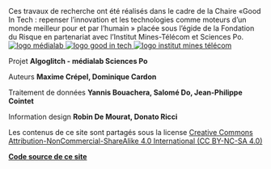 

<div className="column">
Ces travaux de recherche ont été réalisés dans le cadre de la Chaire «Good In Tech : repenser l’innovation et les technologies comme moteurs d’un monde meilleur pour et par l’humain » placée sous l’égide de la Fondation du Risque en partenariat avec l’Institut Mines-Télécom et Sciences Po.

<div className="logos-container">
  <a target="blank" rel="noopener" href="https://www.medialab.sciencespo.fr">
    <img src="https://medialab.sciencespo.fr/img/cover-twitter.png" alt="logo médialab"/>
  </a>
  <a target="blank" rel="noopener" href="https://www.goodintech.org/?lng=fr">
    <img src="https://www.goodintech.org/uploads/1580497528960-Logo.png" alt="logo good in tech"/>
  </a>
  <a target="blank" rel="noopener" href="https://www.imt.fr/">
    <img src="https://upload.wikimedia.org/wikipedia/commons/b/b0/IMT_logo_2017.png" alt="logo institut mines télécom"/>
  </a>
</div>
</div>

<div className="column">

Projet **Algoglitch - médialab Sciences Po**

Auteurs **Maxime Crépel, Dominique Cardon**

Traitement de données **Yannis Bouachera, Salomé Do, Jean-Philippe Cointet**

Information design **Robin De Mourat, Donato Ricci**

Les contenus de ce site sont partagés sous la license [Creative Commons Attribution-NonCommercial-ShareAlike 4.0 International (CC BY-NC-SA 4.0) ](https://creativecommons.org/licenses/by-nc-sa/4.0/)

**[Code source de ce site](https://github.com/medialab/carnet-algopresse)**

</div>